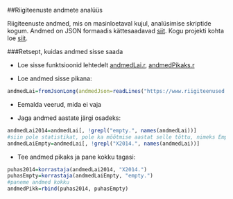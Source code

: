 ##Riigiteenuste andmete analüüs

Riigiteenuste andmed, mis on masinloetaval kujul, analüsimise skriptide kogum. Andmed on JSON formaadis kättesaadavad [siit](https://www.riigiteenused.ee/api/et/all "https://www.riigiteenused.ee/api/et/all"). Kogu projekti kohta loe [siit](https://github.com/MKM-ITAO/riigiteenused "https://github.com/MKM-ITAO/riigiteenused").

###Retsept, kuidas andmed sisse saada

- Loe sisse funktsioonid lehtedelt [andmedLai.r](https://github.com/RRisto/Riigteenuste_analyys/blob/master/andmedLai.R "https://github.com/RRisto/Riigteenuste_analyys/blob/master/andmedLai.R"), [andmedPikaks.r](https://github.com/RRisto/Riigteenuste_analyys/blob/master/andmedPikaks.R "https://github.com/RRisto/Riigteenuste_analyys/blob/master/andmedPikaks.R")

- Loe andmed sisse pikana:
```r
andmedLai=fromJsonLong(andmedJson=readLines("https://www.riigiteenused.ee/api/et/all"))

```

- Eemalda veerud, mida ei vaja

- Jaga andmed aastate järgi osadeks:

```r
andmedLai2014=andmedLai[, !grepl("empty.", names(andmedLai))]
#siin pole statistikat, pole ka mõõtmise aastat selle tõttu, nimeks Empty
andmedLaiEmpty=andmedLai[, !grepl("X2014.", names(andmedLai))]

```

- Tee andmed pikaks ja pane kokku tagasi:

```r
puhas2014=korrastaja(andmedLai2014, "X2014.")
puhasEmpty=korrastaja(andmedLaiEmpty, "empty.")
#paneme andmed kokku
andmedPikk=rbind(puhas2014, puhasEmpty)

```

